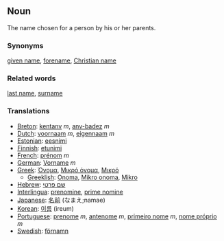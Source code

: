 ==Noun==

The name chosen for a person by his or her parents.

===Synonyms===
[[given name]], [[forename]], [[Christian name]]

===Related words=== 
[[last name]], [[surname]]

===Translations===
*[[Breton]]: [[kentanv]] ''m'', [[anv-badez]] ''m''
*[[Dutch]]: [[voornaam]] ''m'', [[eigennaam]] ''m''
*[[Estonian]]: [[eesnimi]]
*[[Finnish]]: [[etunimi]]
*[[French]]: [[prénom]] ''m''
*[[German]]: [[Vorname]] ''m''
*[[Greek]]: [[Όνομα]], [[Μικρό όνομα]], [[Μικρό]]
**[[Greeklish]]: [[Onoma]], [[Mikro onoma]], [[Mikro]]
*[[Hebrew]]: [[שם פרטי]]
*[[Interlingua]]: [[prenomine]], [[prime nomine]]
*[[Japanese]]: [[名前]] (なまえ;namae)
*[[Korean]]: [[이름]] (ireum)
*[[Portuguese]]: [[prenome]] ''m'', [[antenome]] ''m'', [[primeiro nome]] ''m'', [[nome próprio]] ''m''
*[[Swedish]]: [[förnamn]]